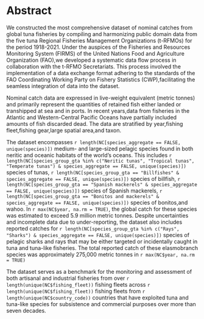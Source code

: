 # Abstract

<!-- _Maximum 170 words recommended_ -->

We constructed the most comprehensive dataset of nominal catches from global tuna fisheries by compiling and harmonizing public domain data from the five tuna Regional Fisheries Management Organizations (t-RFMOs) for the period 1918-2021. Under the auspices of the Fisheries and Resources Monitoring System (FIRMS) of the United Nations Food and Agriculture Organization (FAO),we developed a systematic data flow process in collaboration with the t-RFMO Secretariats. This process involved the implementation of a data exchange format adhering to the standards of the FAO Coordinating Working Party on Fishery Statistics (CWP),facilitating the seamless integration of data into the dataset.

Nominal catch data are expressed in live-weight equivalent (metric tonnes) and primarily represent the quantities of retained fish either landed or transhipped at sea and in ports. In recent years,data from fisheries in the Atlantic and Western-Central Pacific Oceans have partially included amounts of fish discarded dead. The data are stratified by year,fishing fleet,fishing gear,large spatial area,and taxon.

The dataset encompasses `r length(NC[species_aggregate == FALSE, unique(species)])` medium- and large-sized pelagic species found in both neritic and oceanic habitats of the world's oceans. This includes `r length(NC[species_group_gta %in% c("Neritic tunas", "Tropical tunas", "Temperate tunas") & species_aggregate == FALSE, unique(species)])` species of tunas, `r length(NC[species_group_gta == "Billfishes" & species_aggregate == FALSE, unique(species)])` species of billfish, `r length(NC[species_group_gta == "Spanish mackerels" & species_aggregate == FALSE, unique(species)])` species of Spanish mackerels, `r length(NC[species_group_gta == "Bonitos and mackerels" & species_aggregate == FALSE, unique(species)])` species of bonitos,and wahoo. In `r max(NC$year, na.rm = TRUE)`, the global catch for these species was estimated to exceed 5.9 million metric tonnes. Despite uncertainties and incomplete data due to under-reporting, the dataset also includes reported catches for `r length(NC[species_group_gta %in% c("Rays", "Sharks") & species_aggregate == FALSE, unique(species)])` species of pelagic sharks and rays that may be either targeted or incidentally caught in tuna and tuna-like fisheries. The total reported catch of these elasmobranch species was approximately 275,000 metric tonnes in `r max(NC$year, na.rm = TRUE)`

The dataset serves as a benchmark for the monitoring and assessment of both artisanal and industrial fisheries from over `r length(unique(NC$fishing_fleet))` fishing fleets across `r length(unique(NC$fishing_fleet))` fishing fleets from `r length(unique(NC$country_code))` countries that have exploited tuna and tuna-like species for subsistence and commercial purposes over more than seven decades.

\pagebreak